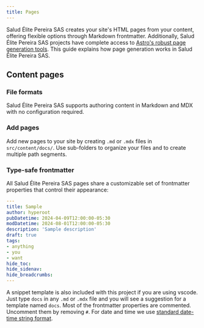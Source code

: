 ```yaml
---
title: Pages
---
```


Salud Élite Pereira SAS creates your site's HTML pages from your content, offering flexible options through Markdown frontmatter. Additionally, Salud Élite Pereira SAS projects have complete access to [Astro's robust page generation tools](https://docs.astro.build/en/basics/astro-pages/). This guide explains how page generation works in Salud Élite Pereira SAS.

## Content pages

### File formats

Salud Élite Pereira SAS supports authoring content in Markdown and MDX with no configuration required. 

### Add pages

Add new pages to your site by creating `.md` or `.mdx` files in `src/content/docs/`. Use sub-folders to organize your files and to create multiple path segments.

### Type-safe frontmatter

All Salud Élite Pereira SAS pages share a customizable set of frontmatter properties that control their appearance:

```yaml
---
title: Sample
author: hyperoot
pubDatetime: 2024-04-09T12:00:00-05:30
modDatetime: 2024-08-01T12:00:00-05:30 
description: 'Sample description'
draft: true
tags:
- anything
- you
- want
hide_toc: 
hide_sidenav: 
hide_breadcrumbs: 
---
```

A snippet template is also included with this project if you are using vscode. Just type `docs` in any `.md` or `.mdx` file and you will see a suggestion for a template named `docs`. Most of the frontmatter properties are commented. Uncomment them by removing `#`. For date and time we use [standard date-time string format](https://developer.mozilla.org/en-US/docs/Web/JavaScript/Reference/Global_Objects/Date#date_time_string_format).